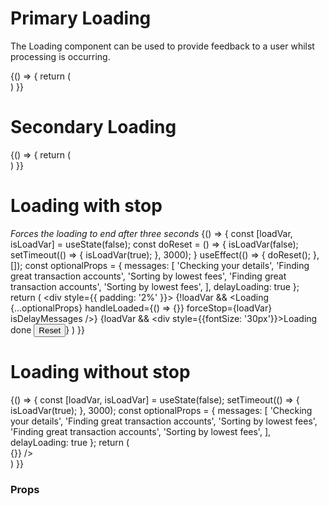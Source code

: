 

<Meta title="Components/Loading" component={Loading} />

# Primary Loading

The Loading component can be used to provide feedback to a user whilst processing is occurring.

<Preview>
  <Story name="primary loading">
    {() => {
     return (
      <div style={{ padding: '2%' }}>
         <Loading />
      </div>
      )
    }}
  </Story>
</Preview>

# Secondary Loading

<Preview>
  <Story name="secondary loading">
    {() => {
     return (
      <div style={{ padding: '2%'}}>
        <Loading variant="secondary" />
      </div>
      )
    }}
  </Story>
</Preview>

# Loading with stop
_Forces the loading to end after three seconds_
<Story name="loading with stops">
  {() => {
    const [loadVar, isLoadVar] = useState(false);
    const doReset = () => {
      isLoadVar(false);
      setTimeout(() => {
        isLoadVar(true);
      }, 3000);
    }
    useEffect(() => {
    doReset();
    }, []);
    const optionalProps = {
      messages: [
        'Checking your details',
        'Finding great transaction accounts',
        'Sorting by lowest fees',
        'Finding great transaction accounts',
        'Sorting by lowest fees',
      ],
      delayLoading: true
    };
    return (
      <div style={{ padding: '2%' }}>
          {!loadVar && <Loading {...optionalProps} handleLoaded={() => {}} forceStop={loadVar} isDelayMessages />}
          {loadVar && <div style={{fontSize: '30px'}}>Loading done <Button id="test" variant="secondary" handleClick={doReset} size="sm" width="125px">Reset</Button></div>}
      </div>
    )
  }}
</Story>

# Loading without stop
<Story name="loading without stops">
  {() => {
    const [loadVar, isLoadVar] = useState(false);
    setTimeout(() => {
      isLoadVar(true);
    }, 3000);
    const optionalProps = {
      messages: [
        'Checking your details',
        'Finding great transaction accounts',
        'Sorting by lowest fees',
        'Finding great transaction accounts',
        'Sorting by lowest fees',
      ],
      delayLoading: true
    };
   return (
    <div style={{ padding: '2%' }}>
       <Loading {...optionalProps} maxProgress={90} handleLoaded={() => {}} />
     </div>
    )
  }}
</Story>

### Props

<Props of={Loading} />

